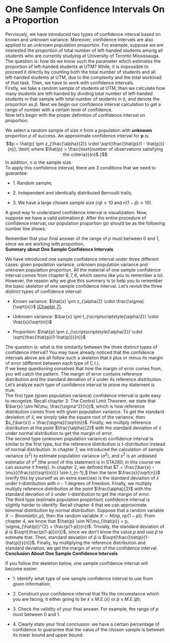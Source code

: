 # One Sample Confidence Intervals On a Proportion

Perviously, we have introduced two types of confidence interval based on
known and unknown variance. Moreover, confidence intervals are also
applied to an unknown population proportion. For example, suppose we are
interested the proportion of total number of left-handed students among
all students who are currently studying at University of Toronto
Mississauga. The question is: how do we know such the parameter which
estimates the proportion of left-handed students at UTM? While, it is
impossible to proceed it directly by counting both the total number of
students and all left-handed students at UTM, due to the complexity and
the total workload of that task. Then, we have to work with confidence
intervals.\
Firstly, we take a random sample of students at UTM, then we calculate
how many students are left-handed by dividing total number of
left-handed students in that sample with total number of students in it,
and denote the proportion as $\hat{p}$. Next we begin our confidence
interval calculation to get a range of number with a certain level of
confidence.\
Now let's begin with the proper definition of confidence interval on
proportion.

::: definition
We select a random sample of size $n$ from a population with **unknown**
proportion $p$ of success. An approximate confidence interval for **p**
is:
$$p = \hat{p}  \pm z_{\frac{\alpha}{2}} \cdot \sqrt{\frac{\hat{p}(1 - \hat{p})}{n}}, \text{ where $\hat{p} = \frac{\text{number of observations satisfying the criteria}}{n}$.}$$
In addition, $n$ is the sample size.\
To apply this confidence interval, there are $3$ conditions that we need
to guarantee:

- $1$. Random sample;

- $2$. Independent and identically distributed Bernoulli trails;

- $3$. We have a large chosen sample size ($n\hat{p} \ge 10$ and
  $n(1-\hat{p}) \ge 10$).
:::

A good way to understand confidence interval is visualization. Now,
suppose we have a valid estimation $\hat{p}$. After the entire procedure
of confidence interval, our population proportion ($p$) should be as the
following number line shows:\

::: center
:::

Remember that your final answer of the range of $p$ must between $0$ and
$1$, since we are working with proportion.\
**Summary about One Sample Confidence Intervals**

We have introduced one sample confidence interval under three different
cases: given population variance, unknown population variance and
unknown population proportion. All the material of one sample confidence
interval comes from chapter $6, 7, 8$, which seems like you to remember
a lot. However, the reason why we give this summery is to help you to
remember the basic skeleton of one sample confidence interval. Let's
revisit the three distinct types of confidence interval:

- Known variance:
  $\hat{x} \pm z_{\alpha/2} \cdot \frac{\sigma}{\sqrt{n}}$ [(Chapter
  7)](#ch:7).

- Unknown variance:
  $\bar{x} \pm t_{\scriptscriptstyle{\alpha/2}} \cdot \frac{s}{\sqrt{n}}$

- Proportion:
  $\hat{p} \pm z_{\scriptscriptstyle{\alpha/2}} \cdot \sqrt{\frac{\hat{p}(1-\hat{p})}{n}}$

The question is: what is the similarity between the three distinct types
of confidence interval? You may have already noticed that the confidence
intervals above are all follow such a skeleton that $\bar{x}$ plus or
minus its margin of error (different between each type of C.I.).\
If we keep questioning ourselves that how the margin of error comes
from, you will catch the pattern. The margin of error contains reference
distribution and the standard deviation of $\bar{x}$ under its reference
distribution. Let's analyze each type of confidence interval to prove my
statement is true:\
The first type (given population variance) confidence interval is quite
easy to recognize. Recall chapter $3$: The Central Limit Theorem, we
state that $\bar{x} \sim N(\mu, \frac{\sigma^2}{n})$, which is how
reference distribution comes from with given population variance. To get
the standard deviation of $\bar{x}$, we simply take the square root of
the variance, then $s_{\bar{x}} = \frac{\sigma}{\sqrt{n}}$. Finally, we
multiply reference distribution at the point $\frac{\alpha}{2}$ with the
standard deviation of $\bar{x}$ under normal distribution to get the
margin of error.\
The second type (unknown population variance) confidence interval is
similar to the first type, but the reference distribution is
t-distribution instead of normal distribution. In chapter $7$, we
introduced the calculation of sample variance ($s^2$) to estimate
population variance ($\sigma^2$), and $s^2$ is an unbiased estimator of
$\sigma^2$ (the proof of this statement is in STA260, in this course we
can assume it freely). In chapter $2$, we defined that
$T = \frac{\bar{x} - \mu}{(\frac{s}{\sqrt{n}})} \sim t_{n-1},$ then the
term $\frac{s}{\sqrt{n}}$ (verify this by yourself as an extra exercise)
is the standard deviation of $\bar{x}$ under t-distribution with $n-1$
degrees of freedom. Finally, we multiply multiply reference distribution
at the point $\frac{\alpha}{2}$ with the standard deviation of $\bar{x}$
under t-distribution to get the margin of error.\
The third type (estimate population proportion) confidence interval is
slightly harder to identify. Recall chapter $4$ that we can approximate
binomial distribution by normal distribution. Suppose that a random
variable $X \sim Binomial(n,p)$, then the random variable
$X \sim N(np, np(1-p)).$ From chapter $4$, we know that
$\hat{p} \sim N(\mu_{\hat{p}} = p, \sigma_{\hat{p}}^{2} = \frac{p(1-p)}{n})$.
Trivially, the standard deviation of $\hat{p}$ is
$\sqrt{\frac{p(1-p)}{n}}$, since we don't know the value $p$ and use
$\hat{p}$ to estimate that. Then, standard deviation of $\hat{p}$ is
$\sqrt{\frac{\hat{p}(1-\hat{p})}{n}}$. Finally, by multiplying the
reference distribution and standard deviation, we get the margin of
error of the confidence interval.\
**Conclusion About One Sample Confidence Intervals**

If you follow the skeleton below, one sample confidence interval will
become easier:

- 1\. Identify what type of one sample confidence interval to use from
  given information;

- 2\. Construct your confidence interval that fits the circumstance
  which you are facing, it either going to be
  $\bar{x}  \pm M.E.(\bar{x})\text{ or } \hat{p}  \pm M.E.(\hat{p});$

- 3\. Check the validity of your final answer. For example, the range of
  $p$ must between $0$ and $1$.

- 4\. Clearly state your final conclusion: we have a certain percentage
  of confidence to guarantee that the value of the chosen sample is
  between its lower bound and upper bound.
